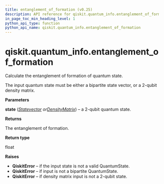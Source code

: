 ```yaml
---
title: entanglement_of_formation (v0.25)
description: API reference for qiskit.quantum_info.entanglement_of_formation in qiskit v0.25
in_page_toc_min_heading_level: 1
python_api_type: function
python_api_name: qiskit.quantum_info.entanglement_of_formation
---
```


<span id="qiskit-quantum-info-entanglement-of-formation" />

# qiskit.quantum\_info.entanglement\_of\_formation

<Function id="qiskit.quantum_info.entanglement_of_formation" isDedicatedPage={true} github="https://github.com/qiskit/qiskit/tree/stable/0.17/qiskit/quantum_info/states/measures.py" signature="entanglement_of_formation(state)">
  Calculate the entanglement of formation of quantum state.

  The input quantum state must be either a bipartite state vector, or a 2-qubit density matrix.

  **Parameters**

  **state** ([*Statevector*](qiskit.quantum_info.Statevector "qiskit.quantum_info.Statevector")  *or*[*DensityMatrix*](qiskit.quantum_info.DensityMatrix "qiskit.quantum_info.DensityMatrix")) – a 2-qubit quantum state.

  **Returns**

  The entanglement of formation.

  **Return type**

  float

  **Raises**

  *   **QiskitError** – if the input state is not a valid QuantumState.
  *   **QiskitError** – if input is not a bipartite QuantumState.
  *   **QiskitError** – if density matrix input is not a 2-qubit state.
</Function>

